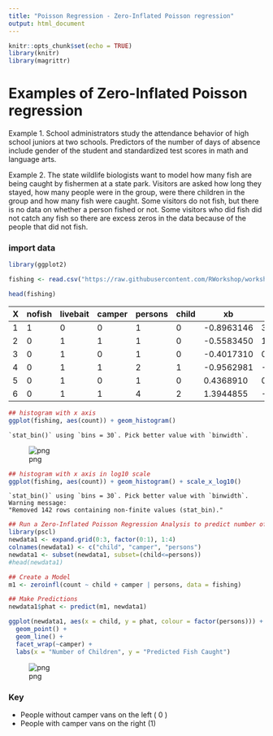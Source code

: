 ```yaml
---
title: "Poisson Regression - Zero-Inflated Poisson regression"
output: html_document
---
```


```r
knitr::opts_chunk$set(echo = TRUE)
library(knitr)
library(magrittr)
```

Examples of Zero-Inflated Poisson regression
=============================================

Example 1. School administrators study the attendance behavior of high school juniors at two schools. Predictors of the number of days of absence include gender of the student and standardized test scores in math and language arts.

Example 2. The state wildlife biologists want to model how many fish are being caught by fishermen at a state park. Visitors are asked how long they stayed, how many people were in the group, were there children in the group and how many fish were caught. Some visitors do not fish, but there is no data on whether a person fished or not. Some visitors who did fish did not catch any fish so there are excess zeros in the data because of the people that did not fish.

### import data


```r

library(ggplot2)

fishing <- read.csv("https://raw.githubusercontent.com/RWorkshop/workshopdatasets/master/fishing.csv")

```


```r
head(fishing)
```


<table>
<thead><tr><th>X</th><th>nofish</th><th>livebait</th><th>camper</th><th>persons</th><th>child</th><th>xb</th><th>zg</th><th>count</th></tr></thead>
<tbody>
	<tr><td>1         </td><td>1         </td><td>0         </td><td>0         </td><td>1         </td><td>0         </td><td>-0.8963146</td><td> 3.0504048</td><td>0         </td></tr>
	<tr><td>2         </td><td>0         </td><td>1         </td><td>1         </td><td>1         </td><td>0         </td><td>-0.5583450</td><td> 1.7461489</td><td>0         </td></tr>
	<tr><td>3         </td><td>0         </td><td>1         </td><td>0         </td><td>1         </td><td>0         </td><td>-0.4017310</td><td> 0.2799389</td><td>0         </td></tr>
	<tr><td>4         </td><td>0         </td><td>1         </td><td>1         </td><td>2         </td><td>1         </td><td>-0.9562981</td><td>-0.6015257</td><td>0         </td></tr>
	<tr><td>5         </td><td>0         </td><td>1         </td><td>0         </td><td>1         </td><td>0         </td><td> 0.4368910</td><td> 0.5277091</td><td>1         </td></tr>
	<tr><td>6         </td><td>0         </td><td>1         </td><td>1         </td><td>4         </td><td>2         </td><td> 1.3944855</td><td>-0.7075348</td><td>0         </td></tr>
</tbody>
</table>




```r
## histogram with x axis 
ggplot(fishing, aes(count)) + geom_histogram()
```

    `stat_bin()` using `bins = 30`. Pick better value with `binwidth`.





![png](output_5_2.png)



```r
## histogram with x axis in log10 scale
ggplot(fishing, aes(count)) + geom_histogram() + scale_x_log10()
```

    `stat_bin()` using `bins = 30`. Pick better value with `binwidth`.
    Warning message:
    "Removed 142 rows containing non-finite values (stat_bin)."




```r
## Run a Zero-Inflated Poisson Regression Analysis to predict number of fish caught
library(pscl)
newdata1 <- expand.grid(0:3, factor(0:1), 1:4)
colnames(newdata1) <- c("child", "camper", "persons")
newdata1 <- subset(newdata1, subset=(child<=persons))
#head(newdata1)
```


```r

## Create a Model
m1 <- zeroinfl(count ~ child + camper | persons, data = fishing)

## Make Predictions
newdata1$phat <- predict(m1, newdata1)

```


```r

ggplot(newdata1, aes(x = child, y = phat, colour = factor(persons))) +
  geom_point() +
  geom_line() +
  facet_wrap(~camper) +
  labs(x = "Number of Children", y = "Predicted Fish Caught")
```




![png](output_9_1.png)


### Key
 - People without camper vans on the left ( 0 )
 - People with camper vans on the right (1)
